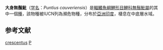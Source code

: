 {{Speciesbox 
| genus = Puntius
| species = crescentus
| authority = [[Yazdani|Yazdani]] & [[Singh|Singh]], 1994
| status = NE
| status_system = IUCN3.1
}}
'''大身無鬚魮'''（[[学名|学名]]：''Puntius cauveriensis''）是[[輻鰭魚綱|輻鰭魚綱]][[鯉形目|鯉形目]][[鯉科|鯉科]][[無鬚魮屬|無鬚魮屬]]的其中一個[[種|種]]，該物種被IUCN列為瀕危物種，分布於[[亞洲|亞洲]][[印度|印度]]，棲息在中底層水域。

==参考文献==
{{Reflist}}
{{Taxonbar}}

[[Category:無鬚魮屬|crescentus]]
[[Category:1994年描述的鱼类|P]]